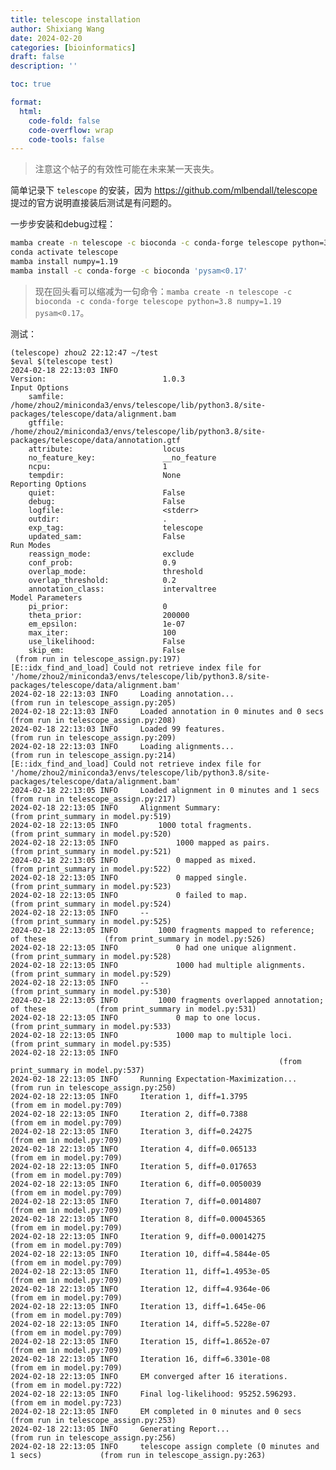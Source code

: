 ```yaml
---
title: telescope installation
author: Shixiang Wang
date: 2024-02-20
categories: [bioinformatics]
draft: false
description: ''

toc: true

format:
  html:
    code-fold: false
    code-overflow: wrap
    code-tools: false
---
```


>注意这个帖子的有效性可能在未来某一天丧失。

简单记录下 `telescope` 的安装，因为 <https://github.com/mlbendall/telescope> 提过的官方说明直接装后测试是有问题的。

一步步安装和debug过程：

```sh
mamba create -n telescope -c bioconda -c conda-forge telescope python=3.8
conda activate telescope
mamba install numpy=1.19
mamba install -c conda-forge -c bioconda 'pysam<0.17'
```

>现在回头看可以缩减为一句命令：`mamba create -n telescope -c bioconda -c conda-forge telescope python=3.8 numpy=1.19 pysam<0.17`。


测试：

```
(telescope) zhou2 22:12:47 ~/test 
$eval $(telescope test)
2024-02-18 22:13:03 INFO     
Version:                          1.0.3
Input Options
    samfile:                      /home/zhou2/miniconda3/envs/telescope/lib/python3.8/site-packages/telescope/data/alignment.bam
    gtffile:                      /home/zhou2/miniconda3/envs/telescope/lib/python3.8/site-packages/telescope/data/annotation.gtf
    attribute:                    locus
    no_feature_key:               __no_feature
    ncpu:                         1
    tempdir:                      None
Reporting Options
    quiet:                        False
    debug:                        False
    logfile:                      <stderr>
    outdir:                       .
    exp_tag:                      telescope
    updated_sam:                  False
Run Modes
    reassign_mode:                exclude
    conf_prob:                    0.9
    overlap_mode:                 threshold
    overlap_threshold:            0.2
    annotation_class:             intervaltree
Model Parameters
    pi_prior:                     0
    theta_prior:                  200000
    em_epsilon:                   1e-07
    max_iter:                     100
    use_likelihood:               False
    skip_em:                      False
 (from run in telescope_assign.py:197)
[E::idx_find_and_load] Could not retrieve index file for '/home/zhou2/miniconda3/envs/telescope/lib/python3.8/site-packages/telescope/data/alignment.bam'
2024-02-18 22:13:03 INFO     Loading annotation...                                        (from run in telescope_assign.py:205)
2024-02-18 22:13:03 INFO     Loaded annotation in 0 minutes and 0 secs                    (from run in telescope_assign.py:208)
2024-02-18 22:13:03 INFO     Loaded 99 features.                                          (from run in telescope_assign.py:209)
2024-02-18 22:13:03 INFO     Loading alignments...                                        (from run in telescope_assign.py:214)
[E::idx_find_and_load] Could not retrieve index file for '/home/zhou2/miniconda3/envs/telescope/lib/python3.8/site-packages/telescope/data/alignment.bam'
2024-02-18 22:13:05 INFO     Loaded alignment in 0 minutes and 1 secs                     (from run in telescope_assign.py:217)
2024-02-18 22:13:05 INFO     Alignment Summary:                                           (from print_summary in model.py:519)
2024-02-18 22:13:05 INFO         1000 total fragments.                                    (from print_summary in model.py:520)
2024-02-18 22:13:05 INFO             1000 mapped as pairs.                                (from print_summary in model.py:521)
2024-02-18 22:13:05 INFO             0 mapped as mixed.                                   (from print_summary in model.py:522)
2024-02-18 22:13:05 INFO             0 mapped single.                                     (from print_summary in model.py:523)
2024-02-18 22:13:05 INFO             0 failed to map.                                     (from print_summary in model.py:524)
2024-02-18 22:13:05 INFO     --                                                           (from print_summary in model.py:525)
2024-02-18 22:13:05 INFO         1000 fragments mapped to reference; of these             (from print_summary in model.py:526)
2024-02-18 22:13:05 INFO             0 had one unique alignment.                          (from print_summary in model.py:528)
2024-02-18 22:13:05 INFO             1000 had multiple alignments.                        (from print_summary in model.py:529)
2024-02-18 22:13:05 INFO     --                                                           (from print_summary in model.py:530)
2024-02-18 22:13:05 INFO         1000 fragments overlapped annotation; of these           (from print_summary in model.py:531)
2024-02-18 22:13:05 INFO             0 map to one locus.                                  (from print_summary in model.py:533)
2024-02-18 22:13:05 INFO             1000 map to multiple loci.                           (from print_summary in model.py:535)
2024-02-18 22:13:05 INFO     
                                                            (from print_summary in model.py:537)
2024-02-18 22:13:05 INFO     Running Expectation-Maximization...                          (from run in telescope_assign.py:250)
2024-02-18 22:13:05 INFO     Iteration 1, diff=1.3795                                     (from em in model.py:709)
2024-02-18 22:13:05 INFO     Iteration 2, diff=0.7388                                     (from em in model.py:709)
2024-02-18 22:13:05 INFO     Iteration 3, diff=0.24275                                    (from em in model.py:709)
2024-02-18 22:13:05 INFO     Iteration 4, diff=0.065133                                   (from em in model.py:709)
2024-02-18 22:13:05 INFO     Iteration 5, diff=0.017653                                   (from em in model.py:709)
2024-02-18 22:13:05 INFO     Iteration 6, diff=0.0050039                                  (from em in model.py:709)
2024-02-18 22:13:05 INFO     Iteration 7, diff=0.0014807                                  (from em in model.py:709)
2024-02-18 22:13:05 INFO     Iteration 8, diff=0.00045365                                 (from em in model.py:709)
2024-02-18 22:13:05 INFO     Iteration 9, diff=0.00014275                                 (from em in model.py:709)
2024-02-18 22:13:05 INFO     Iteration 10, diff=4.5844e-05                                (from em in model.py:709)
2024-02-18 22:13:05 INFO     Iteration 11, diff=1.4953e-05                                (from em in model.py:709)
2024-02-18 22:13:05 INFO     Iteration 12, diff=4.9364e-06                                (from em in model.py:709)
2024-02-18 22:13:05 INFO     Iteration 13, diff=1.645e-06                                 (from em in model.py:709)
2024-02-18 22:13:05 INFO     Iteration 14, diff=5.5228e-07                                (from em in model.py:709)
2024-02-18 22:13:05 INFO     Iteration 15, diff=1.8652e-07                                (from em in model.py:709)
2024-02-18 22:13:05 INFO     Iteration 16, diff=6.3301e-08                                (from em in model.py:709)
2024-02-18 22:13:05 INFO     EM converged after 16 iterations.                            (from em in model.py:722)
2024-02-18 22:13:05 INFO     Final log-likelihood: 95252.596293.                          (from em in model.py:723)
2024-02-18 22:13:05 INFO     EM completed in 0 minutes and 0 secs                         (from run in telescope_assign.py:253)
2024-02-18 22:13:05 INFO     Generating Report...                                         (from run in telescope_assign.py:256)
2024-02-18 22:13:05 INFO     telescope assign complete (0 minutes and 1 secs)             (from run in telescope_assign.py:263)

```